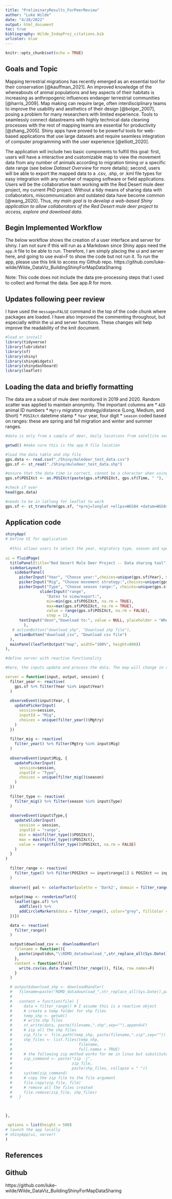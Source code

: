 ```yaml
---
title: "PreliminaryResults_ForPeerReview"
author: "Luke Wilde"
date: "4/28/2022"
output: html_document
toc: true
bibliography: Wilde_IndepProj_citations.bib
urlcolor: blue
---
```


```r
knitr::opts_chunk$set(echo = TRUE)
```

## Goals and Topic

Mapping terrestrial migrations has recently emerged as an essential tool for their conservation [@kauffman_2021]. An improved knowledge of the whereabouts of animal populations and key aspects of their habitats is increasing as anthropogenic influences endanger terrestrial communities [@harris_2009]. Map making can require large, often interdisciplinary teams to improve the usability and aesthetics of their design [@bolger_2007], posing a problem for many researchers with limited experience. Tools to seamlessly connect datastreams with highly technical data cleaning processes with the rest of mapping teams are essential for productivity [@zhang_2005]. Shiny apps have proved to be powerful tools for web-based applications that use large datasets and require seamless integration of computer programming with the user experience [@elliott_2020]. 

The application will include two basic components to fulfill this goal: first, users will have a interactive and customizable map to view the movement data from any number of animals according to migration timing or a specific date range (see below *Dataset Overview* for more details); second, users will be able to export the mapped data to a .csv, .shp, or .kml file types for easy integration with any number of mapping software or field applications. Users will be the collaborative team working with the Red Desert mule deer project, my current PhD project. Without a tidy means of sharing data with collaborators, miscommunication and outdated data have become common [@wang_2020]. Thus, *my main goal is to develop a web-based Shiny application to allow collaborators of the Red Desert mule deer project to access, explore and download data.* 

## Begin Implemented Workflow

The below workflow shows the creation of a user interface and server for shiny. I am not sure if this will run as a Markdown since Shiny apps need the `app.R` file to be able to run. Therefore, I am simply placing the ui and server here, and going to use eval=F to show the code but not run it. To run the app, please use this link to access my Github repo. https://github.com/luke-wilde/Wilde_DataViz_BuildingShinyForMapDataSharing

Note: This code does not include the data pre-processing steps that I used to collect and format the data. See app.R for more.

## Updates following peer review

I have used the `message=FALSE` command in the top of the code chunk where packages are loaded. I have also improved the commenting throughout, but especially within the ui and server functions. These changes will help improve the readability of the knit document. 

```r

#load or install
library(tidyverse)
library(lubridate)
library(sf)
library(shiny)
library(shinyWidgets)
library(shinydashboard)
library(leaflet)
```

## Loading the data and briefly formatting

The data are a subset of mule deer monitored in 2019 and 2020. Random scatter was applied to maintain anonymity. The important columns are
* `AID` animal ID numbers
* `Mgtry` migratory strategy/distance (Long, Medium, and Short)
* `POSIXct` datetime stamp 
* `Year` year, four digit
* `season` coded based on ranges: these are spring and fall migration and winter and summer ranges.


```r


#data is only from a sample of deer, daily locations from satellite service (Proprietary reasons)

getwd() #make sure this is the app.R file location

#load the data table and shp file
gps.data <- read.csv("./Shiny/muledeer_test_data.csv")
gps.sf <- st_read("./Shiny/muledeer_test_data.shp")

#ensure that the date time is correct, cannot be a character when using date sliders
gps.sf$POSIXct <- as.POSIXct(paste(gps.sf$POSIXct, gps.sf$Time, " "), format= "%Y-%m-%d %H:%M:%S", tz="MST")

#check if over
head(gps.data)

#needs to be in latlong for leaflet to work
gps.sf <- st_transform(gps.sf, "+proj=longlat +ellps=WGS84 +datum=WGS84 +no_defs")

```

## Application code

```r

shinyApp(
# Define UI for application 
  
  #this allows users to select the year, migratory type, season and specific date range, if known. Still working on the download actions. Notice, this is not a dashboard page, as Rmd cannot host that type of app.
  
ui = fluidPage(
  titlePanel(title="Red Desert Mule Deer Project -- Data sharing tool"),
  sidebarLayout(
    sidebarPanel(
      pickerInput("Year", "Choose year:",choices=unique(gps.sf$Year), multiple=F, options=list('actions-box' = TRUE)),
      pickerInput("Mig", "Choose movement strategy:",choices=unique(gps.sf$Mgtry), multiple=T, options=list('actions-box' = TRUE)),
      pickerInput("Type", "Choose season range:", choices=unique(gps.sf$season), multiple=T, options=list('actions-box' = TRUE)),
               sliderInput("range",
                  "Dates to view/export:",
                  min=min(gps.sf$POSIXct, na.rm = TRUE),
                  max=max(gps.sf$POSIXct, na.rm = TRUE),
                  value = range(gps.sf$POSIXct, na.rm = FALSE),
                  step = 1),
      textInput("desn","Download to:", value = NULL, placeholder = "Where should file be saved? -- format with double backslashes ")
        ),
   # actionButton("download_shp", "Download shp file"),
    actionButton("download_csv", "Download csv file")
  ),
  mainPanel(leafletOutput("map", width="100%", height=800))
),

#define server with reactive functionality

#here, the inputs update and process the data. The map will change in real time, but if a user selects options out of order the previous selections are undone. I need to work more on this to make it fully reactive.

server = function(input, output, session) {
  filter_year <- reactive(
    gps.sf %>% filter(Year %in% input$Year)
  )
  
  observeEvent(input$Year, {
    updatePickerInput(
      session=session,
      inputId = "Mig",
      choices = unique(filter_year()$Mgtry)
    )
  })
  
  filter_mig <- reactive(
    filter_year() %>% filter(Mgtry %in% input$Mig)
  )
  
  observeEvent(input$Mig, {
    updatePickerInput(
      session=session,
      inputId = "Type",
      choices = unique(filter_mig()$season)
    )
  })
  
  filter_type <- reactive(
    filter_mig() %>% filter(season %in% input$Type)
  )
  
  observeEvent(input$Type,{
    updateSliderInput(
      session = session,
      inputId = "range",
      min = min(filter_type()$POSIXct),
      max = max(filter_type()$POSIXct),
      value = range(filter_type()$POSIXct, na.rm = FALSE)
    )
  }
)
  
  filter_range <- reactive(
    filter_type() %>% filter(POSIXct >= input$range[1] & POSIXct <= input$range[2])
  )
  
  observe({ pal <- colorFactor(palette = 'Dark2', domain = filter_range()$AID)
  
  output$map <- renderLeaflet({
    leaflet(gps.sf) %>% 
      addTiles() %>% 
      addCircleMarkers(data = filter_range(), color="grey", fillColor = ~pal(AID),fillOpacity = 1, popup=~as.character(POSIXct))
  })})

  data <- reactive(
    filter_range()
  )

  output$download_csv <- downloadHandler(
    filename = function(){
      paste(input$dsn,"\\RDMD_datadownload_",str_replace_all(Sys.Date(),pattern="-",replacement=""),".csv",sep="")
    },
    content = function(file){
      write.csv(as.data.frame(filter_range()), file, row.names=F)
    }
  )

  # output$download_shp <- downloadHandler(
  #   filename=paste("RDMD_datadownload_",str_replace_all(Sys.Date(),pattern="-",replacement=""),sep=""),
  # 
  #   content = function(file) {
  #     data = filter_range() # I assume this is a reactive object
  #     # create a temp folder for shp files
  #     temp_shp <- getwd()
  #     # write shp files
  #     st_write(data, paste(filename,".shp",sep=""),append=F)
  #     # zip all the shp files
  #     zip_file <- file.path(temp_shp, paste(filename,".zip",sep=""))
  #     shp_files <- list.files(temp_shp,
  #                             filename,
  #                             full.names = TRUE)
  #     # the following zip method works for me in linux but substitute with whatever method working in your OS
  #     zip_command <- paste("zip -j",
  #                          zip_file,
  #                          paste(shp_files, collapse = " "))
  #     system(zip_command)
  #     # copy the zip file to the file argument
  #     file.copy(zip_file, file)
  #     # remove all the files created
  #     file.remove(zip_file, shp_files)
  #   }
  


},

 options = list(height = 500)
# launch the app locally
# shinyApp(ui, server)
)
```



## References

<div id="refs"></div>

## Github

https://github.com/luke-wilde/Wilde_DataViz_BuildingShinyForMapDataSharing
